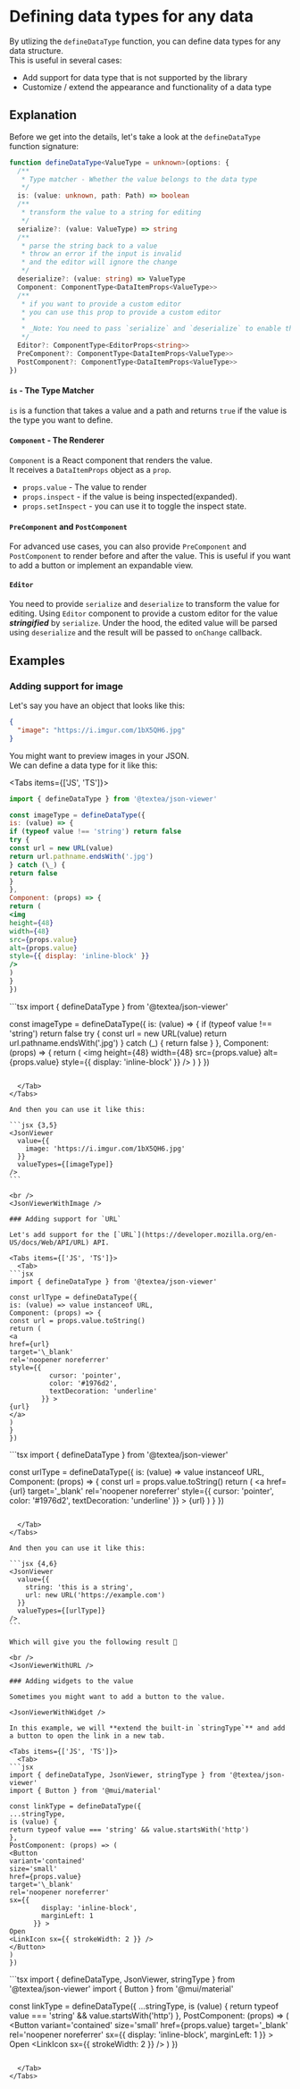 
# Defining data types for any data

By utlizing the `defineDataType` function, you can define data types for any data structure.\
This is useful in several cases:

- Add support for data type that is not supported by the library
- Customize / extend the appearance and functionality of a data type

## Explanation

Before we get into the details, let's take a look at the `defineDataType` function signature:

```ts
function defineDataType<ValueType = unknown>(options: {
  /**
   * Type matcher - Whether the value belongs to the data type
   */
  is: (value: unknown, path: Path) => boolean
  /**
   * transform the value to a string for editing
   */
  serialize?: (value: ValueType) => string
  /**
   * parse the string back to a value
   * throw an error if the input is invalid
   * and the editor will ignore the change
   */
  deserialize?: (value: string) => ValueType
  Component: ComponentType<DataItemProps<ValueType>>
  /**
   * if you want to provide a custom editor
   * you can use this prop to provide a custom editor
   *
   * _Note: You need to pass `serialize` and `deserialize` to enable this feature_
   */
  Editor?: ComponentType<EditorProps<string>>
  PreComponent?: ComponentType<DataItemProps<ValueType>>
  PostComponent?: ComponentType<DataItemProps<ValueType>>
})
```

#### `is` - The Type Matcher

`is` is a function that takes a value and a path and returns `true` if the value is the type you want to define.

#### `Component` - The Renderer

`Component` is a React component that renders the value.\
It receives a `DataItemProps` object as a `prop`.

- `props.value` - The value to render
- `props.inspect` - if the value is being inspected(expanded).
- `props.setInspect` - you can use it to toggle the inspect state.

#### `PreComponent` and `PostComponent`

For advanced use cases, you can also provide `PreComponent` and `PostComponent` to render before and after the value. This is useful if you want to add a button or implement an expandable view.

#### `Editor`

You need to provide `serialize` and `deserialize` to transform the value for editing. Using `Editor` component to provide a custom editor for the value **_stringified_** by `serialize`. Under the hood, the edited value will be parsed using `deserialize` and the result will be passed to `onChange` callback.

## Examples

### Adding support for image

Let's say you have an object that looks like this:

```json
{
  "image": "https://i.imgur.com/1bX5QH6.jpg"
}
```

You might want to preview images in your JSON.\
We can define a data type for it like this:

<Tabs items={['JS', 'TS']}>
  <Tab>
```jsx
import { defineDataType } from '@textea/json-viewer'

const imageType = defineDataType({
is: (value) => {
if (typeof value !== 'string') return false
try {
const url = new URL(value)
return url.pathname.endsWith('.jpg')
} catch (\_) {
return false
}
},
Component: (props) => {
return (
<img
height={48}
width={48}
src={props.value}
alt={props.value}
style={{ display: 'inline-block' }}
/>
)
}
})

````
  </Tab>
  <Tab>
```tsx
import { defineDataType } from '@textea/json-viewer'

const imageType = defineDataType<string>({
  is: (value) => {
    if (typeof value !== 'string') return false
    try {
      const url = new URL(value)
      return url.pathname.endsWith('.jpg')
    } catch (_) {
      return false
    }
  },
  Component: (props) => {
    return (
      <img
        height={48}
        width={48}
        src={props.value}
        alt={props.value}
        style={{ display: 'inline-block' }}
      />
    )
  }
})
````

  </Tab>
</Tabs>

And then you can use it like this:

```jsx {3,5}
<JsonViewer
  value={{
    image: 'https://i.imgur.com/1bX5QH6.jpg'
  }}
  valueTypes={[imageType]}
/>
```

<br />
<JsonViewerWithImage />

### Adding support for `URL`

Let's add support for the [`URL`](https://developer.mozilla.org/en-US/docs/Web/API/URL) API.

<Tabs items={['JS', 'TS']}>
  <Tab>
```jsx
import { defineDataType } from '@textea/json-viewer'

const urlType = defineDataType({
is: (value) => value instanceof URL,
Component: (props) => {
const url = props.value.toString()
return (
<a
href={url}
target='\_blank'
rel='noopener noreferrer'
style={{
          cursor: 'pointer',
          color: '#1976d2',
          textDecoration: 'underline'
        }} >
{url}
</a>
)
}
})

````
  </Tab>
  <Tab>
```tsx
import { defineDataType } from '@textea/json-viewer'

const urlType = defineDataType<URL>({
  is: (value) => value instanceof URL,
  Component: (props) => {
    const url = props.value.toString()
    return (
      <a
        href={url}
        target='_blank'
        rel='noopener noreferrer'
        style={{
          cursor: 'pointer',
          color: '#1976d2',
          textDecoration: 'underline'
        }}
      >
        {url}
      </a>
    )
  }
})
````

  </Tab>
</Tabs>

And then you can use it like this:

```jsx {4,6}
<JsonViewer
  value={{
    string: 'this is a string',
    url: new URL('https://example.com')
  }}
  valueTypes={[urlType]}
/>
```

Which will give you the following result 🎉

<br />
<JsonViewerWithURL />

### Adding widgets to the value

Sometimes you might want to add a button to the value.

<JsonViewerWithWidget />

In this example, we will **extend the built-in `stringType`** and add a button to open the link in a new tab.

<Tabs items={['JS', 'TS']}>
  <Tab>
```jsx
import { defineDataType, JsonViewer, stringType } from '@textea/json-viewer'
import { Button } from '@mui/material'

const linkType = defineDataType({
...stringType,
is (value) {
return typeof value === 'string' && value.startsWith('http')
},
PostComponent: (props) => (
<Button
variant='contained'
size='small'
href={props.value}
target='\_blank'
rel='noopener noreferrer'
sx={{
        display: 'inline-block',
        marginLeft: 1
      }} >
Open
<LinkIcon sx={{ strokeWidth: 2 }} />
</Button>
)
})

````
  </Tab>
  <Tab>
```tsx
import { defineDataType, JsonViewer, stringType } from '@textea/json-viewer'
import { Button } from '@mui/material'

const linkType = defineDataType<string>({
  ...stringType,
  is (value) {
    return typeof value === 'string' && value.startsWith('http')
  },
  PostComponent: (props) => (
    <Button
      variant='contained'
      size='small'
      href={props.value}
      target='_blank'
      rel='noopener noreferrer'
      sx={{
        display: 'inline-block',
        marginLeft: 1
      }}
    >
      Open
      <LinkIcon sx={{ strokeWidth: 2 }} />
    </Button>
  )
})
````

  </Tab>
</Tabs>
